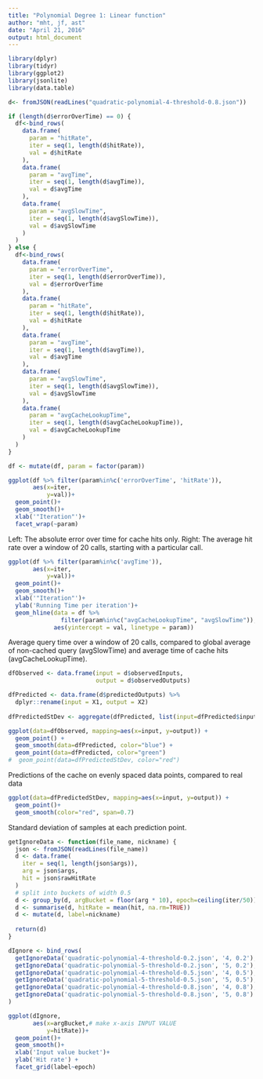 ```yaml
---
title: "Polynomial Degree 1: Linear function"
author: "mht, jf, ast"
date: "April 21, 2016"
output: html_document
---
```


```r
library(dplyr)
library(tidyr)
library(ggplot2)
library(jsonlite)
library(data.table)

d<- fromJSON(readLines("quadratic-polynomial-4-threshold-0.8.json"))

if (length(d$errorOverTime) == 0) {
  df<-bind_rows(
    data.frame(
      param = "hitRate",
      iter = seq(1, length(d$hitRate)),
      val = d$hitRate
    ),
    data.frame(
      param = "avgTime",
      iter = seq(1, length(d$avgTime)),
      val = d$avgTime
    ),
    data.frame(
      param = "avgSlowTime",
      iter = seq(1, length(d$avgSlowTime)),
      val = d$avgSlowTime
    )
  )
} else {
  df<-bind_rows(
    data.frame(
      param = "errorOverTime",
      iter = seq(1, length(d$errorOverTime)),
      val = d$errorOverTime
    ),
    data.frame(
      param = "hitRate",
      iter = seq(1, length(d$hitRate)),
      val = d$hitRate
    ),
    data.frame(
      param = "avgTime",
      iter = seq(1, length(d$avgTime)),
      val = d$avgTime
    ),
    data.frame(
      param = "avgSlowTime",
      iter = seq(1, length(d$avgSlowTime)),
      val = d$avgSlowTime
    ),
    data.frame(
      param = "avgCacheLookupTime",
      iter = seq(1, length(d$avgCacheLookupTime)),
      val = d$avgCacheLookupTime
    )
  )
}

df <- mutate(df, param = factor(param))
```

```r
ggplot(df %>% filter(param%in%c('errorOverTime', 'hitRate')), 
       aes(x=iter,
           y=val))+
  geom_point()+
  geom_smooth()+
  xlab('"Iteration"')+
  facet_wrap(~param)

```

Left: The absolute error over time for cache hits only.
Right: The average hit rate over a window of 20 calls, starting with a particular call.

```r
ggplot(df %>% filter(param%in%c('avgTime')), 
       aes(x=iter,
           y=val))+
  geom_point()+
  geom_smooth()+
  xlab('"Iteration"')+
  ylab('Running Time per iteration')+
  geom_hline(data = df %>% 
               filter(param%in%c("avgCacheLookupTime", "avgSlowTime")),
             aes(yintercept = val, linetype = param))
```

Average query time over a window of 20 calls, compared to global average of non-cached query (avgSlowTime) and average time of cache hits (avgCacheLookupTime).

```r
dfObserved <- data.frame(input = d$observedInputs, 
                         output = d$observedOutputs)

dfPredicted <- data.frame(d$predictedOutputs) %>%
  dplyr::rename(input = X1, output = X2)
  
dfPredictedStDev <- aggregate(dfPredicted, list(input=dfPredicted$input), sd)

ggplot(data=dfObserved, mapping=aes(x=input, y=output)) +
  geom_point() +
  geom_smooth(data=dfPredicted, color="blue") +
  geom_point(data=dfPredicted, color="green")
#  geom_point(data=dfPredictedStDev, color="red")
```

Predictions of the cache on evenly spaced data points, compared to real data

```r
ggplot(data=dfPredictedStDev, mapping=aes(x=input, y=output)) +
  geom_point()+
  geom_smooth(color="red", span=0.7)
```

Standard deviation of samples at each prediction point.


```r
getIgnoreData <- function(file_name, nickname) {
  json <- fromJSON(readLines(file_name))
  d <- data.frame(
    iter = seq(1, length(json$args)),
    arg = json$args,
    hit = json$rawHitRate
  )
  # split into buckets of width 0.5
  d <- group_by(d, argBucket = floor(arg * 10), epoch=ceiling(iter/50))
  d <- summarise(d, hitRate = mean(hit, na.rm=TRUE))
  d <- mutate(d, label=nickname)
  
  return(d)
}

dIgnore <- bind_rows(
  getIgnoreData('quadratic-polynomial-4-threshold-0.2.json', '4, 0.2'),
  getIgnoreData('quadratic-polynomial-5-threshold-0.2.json', '5, 0.2'),
  getIgnoreData('quadratic-polynomial-4-threshold-0.5.json', '4, 0.5'),
  getIgnoreData('quadratic-polynomial-5-threshold-0.5.json', '5, 0.5'),
  getIgnoreData('quadratic-polynomial-4-threshold-0.8.json', '4, 0.8'),
  getIgnoreData('quadratic-polynomial-5-threshold-0.8.json', '5, 0.8')
)

ggplot(dIgnore,
       aes(x=argBucket,# make x-axis INPUT VALUE
           y=hitRate))+
  geom_point()+
  geom_smooth()+
  xlab('Input value bucket')+
  ylab('Hit rate') +
  facet_grid(label~epoch)

```
